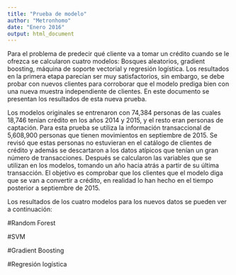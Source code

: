 ```yaml
---
title: "Prueba de modelo"
author: "Metronhomo"
date: "Enero 2016"
output: html_document
---
```


Para el problema de predecir qué cliente va a tomar un crédito cuando se le ofrezca se calcularon cuatro modelos: Bosques aleatorios, gradient boosting, máquina de soporte vectorial y regresión logística. Los resultados en la primera etapa parecían ser muy satisfactorios, sin embargo, se debe probar con nuevos clientes para corroborar que el modelo prediga bien con una nueva muestra independiente de clientes. En este documento se presentan los resultados de esta nueva prueba.

Los modelos originales se entrenaron con 74,384 personas de las cuales 18,746 tenían crédito en los años 2014 y 2015, y el resto eran personas de captación. Para esta prueba se utiliza la información transaccional de 5,608,900 personas que tienen movimientos en septiembre de 2015. Se revisó que estas personas no estuvieran en el catálogo de clientes de crédito y además se descartaron a los datos atípicos que tenían un gran número de transacciones. Después se calcularon las variables que se utilizan en los modelos, tomando un año hacia atrás a partir de su última transacción. El objetivo es comprobar que los clientes que el modelo diga que se van a convertir a crédito, en realidad lo han hecho en el tiempo posterior a septiembre de 2015.

Los resultados de los cuatro modelos para los nuevos datos se pueden ver a continuación:

#Random Forest

#SVM

#Gradient Boosting

#Regresión logística


